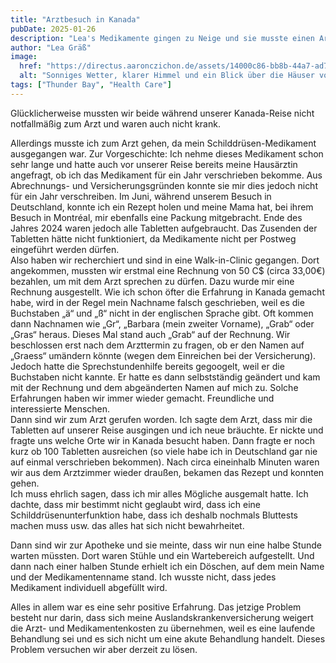 ```yaml
---
title: "Arztbesuch in Kanada"
pubDate: 2025-01-26
description: "Lea's Medikamente gingen zu Neige und sie musste einen Arzt in Thunder Bay aufsuchen. Wie sie den Arztbesuch erlebte, erfährst du hier."
author: "Lea Gräß"
image:
  href: "https://directus.aaronczichon.de/assets/14000c86-bb8b-44a7-ad78-0968e5527f7b.jpg?quality=70&width=1600"
  alt: "Sonniges Wetter, klarer Himmel und ein Blick über die Häuser von Thunder Bay. Im Hintergrund ist der Lake Superior zu sehen."
tags: ["Thunder Bay", "Health Care"]
---
```



Glücklicherweise mussten wir beide während unserer Kanada-Reise nicht notfallmäßig zum Arzt und waren auch nicht krank. 

Allerdings musste ich zum Arzt gehen, da mein Schilddrüsen-Medikament ausgegangen war. Zur Vorgeschichte: Ich nehme dieses Medikament schon sehr lange und hatte auch vor unserer Reise bereits meine Hausärztin angefragt, ob ich das Medikament für ein Jahr verschrieben bekomme. Aus Abrechnungs- und Versicherungsgründen konnte sie mir dies jedoch nicht für ein Jahr verschreiben. Im Juni, während unserem Besuch in Deutschland, konnte ich ein Rezept holen und meine Mama hat, bei ihrem Besuch in Montréal, mir ebenfalls eine Packung mitgebracht. Ende des Jahres 2024 waren jedoch alle Tabletten aufgebraucht. Das Zusenden der Tabletten hätte nicht funktioniert, da Medikamente nicht per Postweg eingeführt werden dürfen.    
Also haben wir recherchiert und sind in eine Walk-in-Clinic gegangen. Dort angekommen, mussten wir erstmal eine Rechnung von 50 C$ (circa 33,00€) bezahlen, um mit dem Arzt sprechen zu dürfen. Dazu wurde mir eine Rechnung ausgestellt. Wie ich schon öfter die Erfahrung in Kanada gemacht habe, wird in der Regel mein Nachname falsch geschrieben, weil es die Buchstaben „ä“ und „ß“ nicht in der englischen Sprache gibt. Oft kommen dann Nachnamen wie „Gr“, „Barbara (mein zweiter Vorname), „Grab“ oder „Gras“ heraus. Dieses Mal stand auch „Grab“ auf der Rechnung. Wir beschlossen erst nach dem Arzttermin zu fragen, ob er den Namen auf „Graess“ umändern könnte (wegen dem Einreichen bei der Versicherung). Jedoch hatte die Sprechstundenhilfe bereits gegoogelt, weil er die Buchstaben nicht kannte. Er hatte es dann selbstständig geändert und kam mit der Rechnung und dem abgeänderten Namen auf mich zu. Solche Erfahrungen haben wir immer wieder gemacht. Freundliche und interessierte Menschen.    
Dann sind wir zum Arzt gerufen worden. Ich sagte dem Arzt, dass mir die Tabletten auf unserer Reise ausgingen und ich neue bräuchte. Er nickte und fragte uns welche Orte wir in Kanada besucht haben. Dann fragte er noch kurz ob 100 Tabletten ausreichen (so viele habe ich in Deutschland gar nie auf einmal verschrieben bekommen). Nach circa eineinhalb Minuten waren wir aus dem Arztzimmer wieder draußen, bekamen das Rezept und konnten gehen.    
Ich muss ehrlich sagen, dass ich mir alles Mögliche ausgemalt hatte. Ich dachte, dass mir bestimmt nicht geglaubt wird, dass ich eine Schilddrüsenunterfunktion habe, dass ich deshalb nochmals Bluttests machen muss usw. das alles hat sich nicht bewahrheitet. 

<DirectusImage assetId="10016a89-ef94-4fa0-9198-dca1c530e01b.jpg" />

Dann sind wir zur Apotheke und sie meinte, dass wir nun eine halbe Stunde warten müssten. Dort waren Stühle und ein Wartebereich aufgestellt. Und dann nach einer halben Stunde erhielt ich ein Döschen, auf dem mein Name und der Medikamentenname stand. Ich wusste nicht, dass jedes Medikament individuell abgefüllt wird. 

Alles in allem war es eine sehr positive Erfahrung. Das jetzige Problem besteht nur darin, dass sich meine Auslandskrankenversicherung weigert die Arzt- und Medikamentenkosten zu übernehmen, weil es eine laufende Behandlung sei und es sich nicht um eine akute Behandlung handelt. Dieses Problem versuchen wir aber derzeit zu lösen. 

